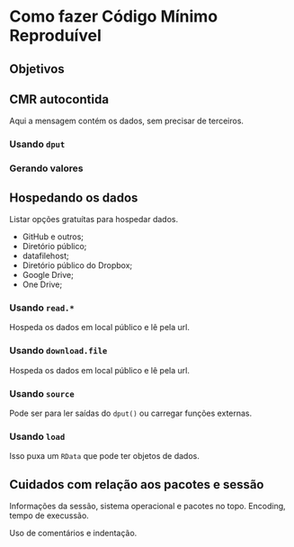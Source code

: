 # Como fazer Código Mínimo Reproduível

## Objetivos ##

## CMR autocontida ##

Aqui a mensagem contém os dados, sem precisar de terceiros.

### Usando `dput` ###

### Gerando valores

## Hospedando os dados ##

Listar opções gratuítas para hospedar dados.

 * GitHub e outros;
 * Diretório público;
 * datafilehost;
 * Diretório público do Dropbox;
 * Google Drive;
 * One Drive;

### Usando `read.*` ###

Hospeda os dados em local público e lê pela url.

### Usando `download.file` ###

Hospeda os dados em local público e lê pela url.

### Usando `source` ###

Pode ser para ler saídas do `dput()` ou carregar funções externas.

### Usando `load` ###

Isso puxa um `RData` que pode ter objetos de dados.

## Cuidados com relação aos pacotes e sessão

Informações da sessão, sistema operacional e pacotes no topo. Encoding,
tempo de execussão.

Uso de comentários e indentação.
